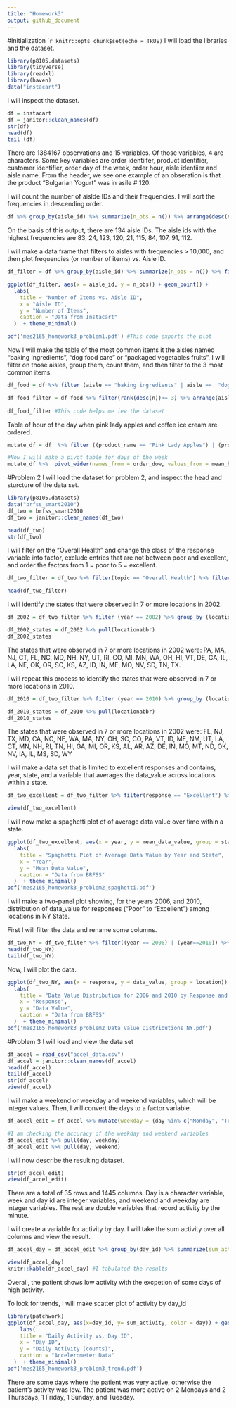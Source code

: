 ```yaml
---
title: "Homework3"
output: github_document
---
```

#Initialization
````r
knitr::opts_chunk$set(echo = TRUE)
```
I will load the libraries and the dataset.


```r
library(p8105.datasets)
library(tidyverse)
library(readxl)
library(haven)
data("instacart")
```

I will inspect the dataset.

```r
df = instacart
df = janitor::clean_names(df)
str(df)
head(df)
tail (df)
```

There are 1384167 observations and 15 variables. Of those variables, 4 are characters.  Some key variables are order identiifer, product identifier, customer identifier, order day of the week, order hour, aisle identiier and aisle name. From the header, we see one example of an obseration is that the product "Bulgarian Yogurt" was in asile # 120.

I will count the number of aislde IDs and their frequencies. I will sort the frequencies in descending order.
```r
df %>% group_by(aisle_id) %>% summarize(n_obs = n()) %>% arrange(desc(n_obs))
```
On the basis of this output, there are 134 aisle IDs. The aisle ids with the highest frequencies are 83, 24, 123, 120, 21, 115, 84, 107, 91, 112.

I will make a data frame that filters to aisles with frequencies > 10,000, and then plot frequencies (or number of items) vs. Aisle ID.
```r
df_filter = df %>% group_by(aisle_id) %>% summarize(n_obs = n()) %>% filter(n_obs > 10000) %>% arrange(aisle_id)

ggplot(df_filter, aes(x = aisle_id, y = n_obs)) + geom_point() + 
  labs( 
    title = "Number of Items vs. Aisle ID",
    x = "Aisle ID",
    y = "Number of Items",
    caption = "Data from Instacart"
  )  + theme_minimal()

pdf('mes2165_homework3_problem1.pdf') #This code exports the plot
```
Now I will make the table of the most common items it the aisles named "baking ingredients", "dog food care" or "packaged vegetables fruits".  I will filter on those aisles, group them, count them, and then filter to the 3 most common items.

```r
df_food = df %>% filter (aisle == "baking ingredients" | aisle ==  "dog food care" | aisle == "packaged vegetables fruits") %>% group_by(aisle) %>% count(product_id, product_name) #I am filtering on baking ingredients, dog food care, and packaged vegetables aisles, and counting the product frequencies.

df_food_filter = df_food %>% filter(rank(desc(n))<= 3) %>% arrange(aisle, desc(n)) #I am filtering on the 3 most common items.
                    
df_food_filter #This code helps me iew the dataset
```

Table of hour of the day when pink lady apples and coffee ice cream are ordered.
```r
mutate_df = df  %>% filter ((product_name == "Pink Lady Apples") | (product_name == "Coffee Ice Cream")) %>% group_by(product_name, order_dow) %>% summarize(mean_hour = mean(order_hour_of_day))  #I am filtering on pink laddy apples and coffe ice cream. Also, I am calculating the mean hourof day for the order.

#Now I will make a pivot table for days of the week
mutate_df %>%  pivot_wider(names_from = order_dow, values_from = mean_hour)
```

#Problem 2
I will load the dataset for problem 2, and inspect the head and sturcture of the data set.
```r
library(p8105.datasets)
data("brfss_smart2010")
df_two = brfss_smart2010
df_two = janitor::clean_names(df_two)

head(df_two)
str(df_two)
```
I will filter on the "Overall Health" and change the class of the response variable into factor, exclude entries that are not between poor and excellent, and order the factors from 1 = poor to 5 = excellent.
```r
df_two_filter = df_two %>% filter(topic == "Overall Health") %>% filter (response != c("Poor", "Fair", "Good", "Very good", "Excellent")) %>% mutate(response = factor(response, levels =c("Poor", "Fair", "Good", "Very good", "Excellent") )) 

head(df_two_filter)
```
I will identify the states that were observed in 7 or more locations in 2002.
```r
df_2002 = df_two_filter %>% filter (year == 2002) %>% group_by (locationabbr) %>% count() %>% filter(n>= 7) %>% arrange(desc(n))

df_2002_states = df_2002 %>% pull(locationabbr)
df_2002_states
```
The states that were observed in 7 or more locations in 2002 were: PA, MA, NJ, CT, FL, NC, MD, NH, NY, UT, RI, CO, MI, MN, WA, OH, HI, VT, DE, GA, IL, LA, NE, OK, OR, SC, KS, AZ, ID, IN, ME, MO, NV, SD, TN, TX.

I will repeat this process to identify the states that were observed in 7 or more locations in 2010.
```r
df_2010 = df_two_filter %>% filter (year == 2010) %>% group_by (locationabbr) %>% count() %>% filter(n>= 7) %>% arrange(desc(n))

df_2010_states = df_2010 %>% pull(locationabbr)
df_2010_states
```
The states that were observed in 7 or more locations in 2002 were: FL, NJ, TX, MD, CA, NC, NE, WA, MA, NY, OH, SC, CO, PA, VT, ID, ME, NM, UT, LA, CT, MN, NH, RI, TN, HI, GA, MI, OR, KS, AL, AR, AZ, DE, IN, MO, MT, ND, OK, NV, IA, IL, MS, SD, WY

I will make a data set that is limited to excellent responses and contains, year, state, and a variable that averages the data_value across locations within a state.
```r
df_two_excellent = df_two_filter %>% filter(response == "Excellent") %>% group_by (locationabbr, locationdesc, year) %>% summarize (mean_data_value = mean(data_value)) %>% rename(state = locationabbr) %>% rename(location = locationdesc) ##I renamed "locationabbr" and "locationddec" to more intuitive names.

view(df_two_excellent)
```
I will now make a spaghetti plot of of average data value over time within a state.
```r
ggplot(df_two_excellent, aes(x = year, y = mean_data_value, group = state)) + geom_line()+
  labs(
    title = "Spaghetti Plot of Average Data Value by Year and State",
    x = "Year",
    y = "Mean Data Value",
    caption = "Data from BRFSS"
  )  + theme_minimal()
pdf('mes2165_homework3_problem2_spaghetti.pdf')
```
I will make a two-panel plot showing, for the years 2006, and 2010, distribution of data_value for responses (“Poor” to “Excellent”) among locations in NY State.

First I will filter the data and rename some columns.
```r
df_two_NY = df_two_filter %>% filter((year == 2006) | (year==2010)) %>% filter (response == c("Poor", "Fair", "Good", "Very good", "Excellent")) %>% filter (locationabbr == "NY") %>% rename(state = locationabbr) %>% rename(location = locationdesc)
head(df_two_NY)
tail(df_two_NY)
```
Now, I will plot the data.
```r
ggplot(df_two_NY, aes(x = response, y = data_value, group = location)) + geom_point() + facet_wrap(.~year) +
  labs(
    title = "Data Value Distribution for 2006 and 2010 by Response and NY Location",
    x = "Response",
    y = "Data Value",
    caption = "Data from BRFSS"
  )  + theme_minimal()
pdf('mes2165_homework3_problem2_Data Value Distributions NY.pdf')
```
#Problem 3
I will load and view the data set
```r
df_accel = read_csv("accel_data.csv")
df_accel = janitor::clean_names(df_accel)
head(df_accel)
tail(df_accel)
str(df_accel)
view(df_accel)
```
I will make a weekend or weekday and weekend variables, which will be integer values. Then, I will convert the days to a factor variable.
```r
df_accel_edit = df_accel %>% mutate(weekday = (day %in% c("Monday", "Tuesday", "Wednesday", "Thursday", "Friday"))) %>% mutate(weekend = (day %in% c("Saturday", "Sunday"))) %>%  mutate(weekend = as.integer(as.logical(weekend))) %>% mutate(weekday = as.integer(as.logical(weekday))) %>% mutate(day = as.factor(day))

#I am checking the accuracy of the weekday and weekend variables
df_accel_edit %>% pull(day, weekday)
df_accel_edit %>% pull(day, weekend)
```
I will now describe the resulting dataset.
```r
str(df_accel_edit)
view(df_accel_edit)
```
There are a total of 35 rows and 1445 columns.  Day is a character variable, week and day id are integer variables, and weekend and weekday are integer variables. The rest are double variables that record activity by the minute.

I will create a variable for activity by day. I will take the sum activity over all columns and view the result.
```r
df_accel_day = df_accel_edit %>% group_by(day_id) %>% summarize(sum_activity = sum(activity_1:activity_1440), day, weekday, weekend) %>% arrange(day_id) # I grouped by day, and summed over all activity columns and

view(df_accel_day)
knitr::kable(df_accel_day) #I tabulated the results
```
Overall, the patient shows low activity with the excpetion of some days of high activity. 

To look for trends, I will make scatter plot of activity by day_id
```r
library(patchwork)
ggplot(df_accel_day, aes(x=day_id, y= sum_activity, color = day)) + geom_point() +
    labs(
    title = "Daily Activity vs. Day ID",
    x = "Day ID",
    y = "Daily Activity (counts)",
    caption = "Accelerometer Data"
  )  + theme_minimal()
pdf('mes2165_homework3_problem3_trend.pdf')
```
There are some days where the patient was very active, otherwise the patient's activity was low. The patient was more active on 2 Mondays and 2 Thursdays, 1 Friday, 1 Sunday, and  Tuesday.
